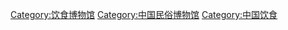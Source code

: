 [[Category:饮食博物馆|Category:饮食博物馆]]
[[Category:中国民俗博物馆|Category:中国民俗博物馆]]
[[Category:中国饮食|Category:中国饮食]]